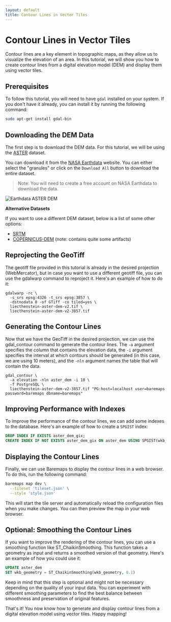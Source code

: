 ```yaml
---
layout: default
title: Contour Lines in Vector Tiles
---
```


# Contour Lines in Vector Tiles

Contour lines are a key element in topographic maps, as they allow us to
visualize the elevation of an area. In this tutorial, we will show you how
to create contour lines from a digital elevation model (DEM) and display
them using vector tiles.

## Prerequisites

To follow this tutorial, you will need to have `gdal` installed on your
system. If you don't have it already, you can install it by running the
following command:

```bash
sudo apt-get install gdal-bin
```

## Downloading the DEM Data

The first step is to download the DEM data. For this tutorial, we will be
using the [ASTER](https://asterweb.jpl.nasa.gov/gdem.asp) dataset.

You can download it from the
[NASA Earthdata](https://search.earthdata.nasa.gov/search/granules?p=C1711961296-LPCLOUD&pg[0][v]=f&pg[0][gsk]=-start_date&q=aster%20v3&tl=1691157297.898!3!!)
website. You can either select the "granules" or click on the `Download All`
button to download the entire dataset.

> Note: You will need to create a free account on NASA Earthdata to download the data.

![Earthdata ASTER DEM](/images/earthdata-aster-dem.png)

**Alternative Datasets**

If you want to use a different DEM dataset, below is a list of some other
options:

- [SRTM](https://www2.jpl.nasa.gov/srtm/)
- [COPERNICUS-DEM](https://registry.opendata.aws/copernicus-dem/) (note:
  contains quite some artifacts)

## Reprojecting the GeoTiff

The geotiff file provided in this tutorial is already in the desired
projection (WebMercator), but in case you want to use a different geotiff
file, you can use the gdalwarp command to reproject it. Here's an example of
how to do it:

```
gdalwarp -rc \
  -s_srs epsg:4326 -t_srs epsg:3857 \
  -dstnodata 0 -of GTiff -co tiled=yes \
  liecthenstein-aster-dem-v2.tif \
  liecthenstein-aster-dem-v2-3857.tif
```

## Generating the Contour Lines

Now that we have the GeoTiff in the desired projection,
we can use the gdal_contour command to generate the contour lines.
The `-a` argument specifies the column that contains the elevation data,
the `-i` argument specifies the interval at which contours
should be generated (in this case, we are using 10 meters),
and the `-nln` argument names the table that will contain the data.

```
gdal_contour \
  -a elevation -nln aster_dem -i 10 \
  -f PostgreSQL \
  liecthenstein-aster-dem-v2-3857.tif "PG:host=localhost user=baremaps password=baremaps dbname=baremaps"
```

## Improving Performance with Indexes

To improve the performance of the contour lines,
we can add some indexes to the database.
Here's an example of how to create a `SPGIST` index:

```sql
DROP INDEX IF EXISTS aster_dem_gix;
CREATE INDEX IF NOT EXISTS aster_dem_gix ON aster_dem USING SPGIST(wkb_geometry);
```

## Displaying the Contour Lines

Finally, we can use Baremaps to display the contour lines in a web browser.
To do this, run the following command:

```bash
baremaps map dev \
  --tileset 'tileset.json' \
  --style 'style.json'
```

This will start the tile server and automatically reload the configuration
files when you make changes. You can then preview the map in your
web browser.

## Optional: Smoothing the Contour Lines

If you want to improve the rendering of the contour lines, you can use
a smoothing function like ST_ChaikinSmoothing. This function takes
a geometry as input and returns a smoothed version of that geometry.
Here's an example of how you could use it:

```sql
UPDATE aster_dem
SET wkb_geometry = ST_ChaikinSmoothing(wkb_geometry, 0.1)
```

Keep in mind that this step is optional and might not be necessary depending
on the quality of your input data. You can experiment with different
smoothing parameters to find the best balance between smoothness and
preservation of original features.

That's it! You now know how to generate and display contour lines from
a digital elevation model using vector tiles. Happy mapping!
